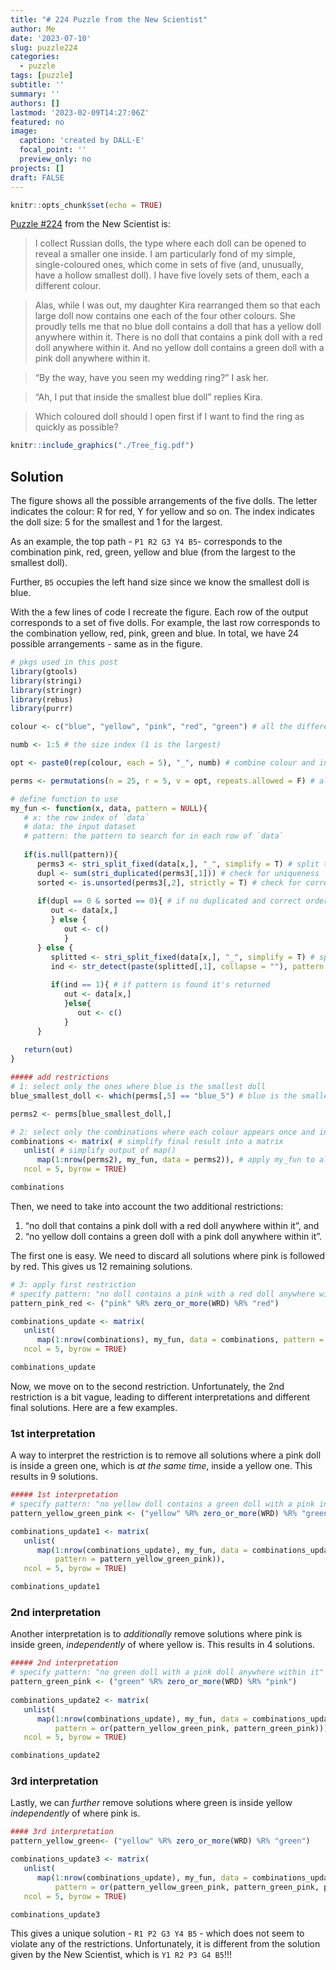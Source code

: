 ```yaml
---
title: "# 224 Puzzle from the New Scientist"
author: Me
date: '2023-07-10'
slug: puzzle224
categories:
  - puzzle
tags: [puzzle]
subtitle: ''
summary: ''
authors: []
lastmod: '2023-02-09T14:27:06Z'
featured: no
image:
  caption: 'created by DALL·E'
  focal_point: ''
  preview_only: no
projects: []
draft: FALSE
---
```


```r
knitr::opts_chunk$set(echo = TRUE)
```

[Puzzle #224](https://www.newscientist.com/article/mg25834411-000-puzzle-224-can-you-find-the-ring-inside-the-russian-dolls/) from the New Scientist is: 

> I collect Russian dolls, the type where each doll can be opened to reveal a smaller one inside. I am particularly fond of my simple, single-coloured ones, which come in sets of five (and, unusually, have a hollow smallest doll). I have five lovely sets of them, each a different colour.

> Alas, while I was out, my daughter Kira rearranged them so that each large doll now contains one each of the four other colours. She proudly tells me that no blue doll contains a doll that has a yellow doll anywhere within it. There is no doll that contains a pink doll with a red doll anywhere within it. And no yellow doll contains a green doll with a pink doll anywhere within it.

> “By the way, have you seen my wedding ring?” I ask her.

> “Ah, I put that inside the smallest blue doll” replies Kira.

> Which coloured doll should l open first if I want to find the ring as quickly as possible?

```r
knitr::include_graphics("./Tree_fig.pdf")
```

## Solution
The figure shows all the possible arrangements of the five dolls. The letter indicates the colour: R for red, Y for yellow and so on. The index indicates the doll size: 5 for the smallest and 1 for the largest. 

As an example, the top path - `P1 R2 G3 Y4 B5`- corresponds to the combination pink, red, green, yellow and blue (from the largest to the smallest doll). 

Further, `B5` occupies the left hand size since we know the smallest doll is blue. 

With the a few lines of code I recreate the figure. Each row of the output corresponds to a set of five dolls. For example, the last row corresponds to the combination yellow, red, pink, green and blue. In total, we have 24 possible arrangements - same as in the figure.

```r
# pkgs used in this post
library(gtools)
library(stringi)
library(stringr)
library(rebus) 
library(purrr)

colour <- c("blue", "yellow", "pink", "red", "green") # all the different colours

numb <- 1:5 # the size index (1 is the largest)

opt <- paste0(rep(colour, each = 5), "_", numb) # combine colour and index

perms <- permutations(n = 25, r = 5, v = opt, repeats.allowed = F) # all the combinations of 5 dolls

# define function to use 
my_fun <- function(x, data, pattern = NULL){
   # x: the row index of `data`
   # data: the input dataset
   # pattern: the pattern to search for in each row of `data`
   
   if(is.null(pattern)){
      perms3 <- stri_split_fixed(data[x,], "_", simplify = T) # split the vectors into two
      dupl <- sum(stri_duplicated(perms3[,1])) # check for uniqueness
      sorted <- is.unsorted(perms3[,2], strictly = T) # check for correct order
   
      if(dupl == 0 & sorted == 0){ # if no duplicated and correct order data is returned
         out <- data[x,]
         } else {
            out <- c()
            }
      } else {
         splitted <- stri_split_fixed(data[x,], "_", simplify = T) # split the vectors into two
         ind <- str_detect(paste(splitted[,1], collapse = ""), pattern = pattern, negate = T) # find patterns
      
         if(ind == 1){ # if pattern is found it's returned
            out <- data[x,]
            }else{
               out <- c()
            }
      }
   
   return(out)
}

##### add restrictions
# 1: select only the ones where blue is the smallest doll
blue_smallest_doll <- which(perms[,5] == "blue_5") # blue is the smallest doll

perms2 <- perms[blue_smallest_doll,]

# 2: select only the combinations where each colour appears once and indexes are sorted correctly 
combinations <- matrix( # simplify final result into a matrix 
   unlist( # simplify output of map()
      map(1:nrow(perms2), my_fun, data = perms2)), # apply my_fun to all rows of perms2
   ncol = 5, byrow = TRUE) 

combinations 
```

Then, we need to take into account the two additional restrictions:

1. "no doll that contains a pink doll with a red doll anywhere within it", and
2. "no yellow doll contains a green doll with a pink doll anywhere within it".

The first one is easy. We need to discard all solutions where pink is followed by red. This gives us 12 remaining solutions. 
```r
# 3: apply first restriction
# specify pattern: "no doll contains a pink with a red doll anywhere within it"
pattern_pink_red <- ("pink" %R% zero_or_more(WRD) %R% "red") 

combinations_update <- matrix(
   unlist(
      map(1:nrow(combinations), my_fun, data = combinations, pattern = pattern_pink_red)), 
   ncol = 5, byrow = TRUE)

combinations_update
```

Now, we move on to the second restriction. Unfortunately, the 2nd restriction is a bit vague, leading to different interpretations and different final solutions. Here are a few examples.

### 1st interpretation 
A way to interpret the restriction is to remove all solutions where a pink doll is inside a green one, which is *at the same time*, inside a yellow one. This results in 9 solutions. 

```r
##### 1st interpretation 
# specify pattern: "no yellow doll contains a green doll with a pink inside it"
pattern_yellow_green_pink <- ("yellow" %R% zero_or_more(WRD) %R% "green" %R% zero_or_more(WRD) %R% "pink") 

combinations_update1 <- matrix(
   unlist(
      map(1:nrow(combinations_update), my_fun, data = combinations_update, 
          pattern = pattern_yellow_green_pink)), 
   ncol = 5, byrow = TRUE)

combinations_update1
```

### 2nd interpretation 
Another interpretation is to *additionally* remove solutions where pink is inside green, *independently* of where yellow is. This results in 4 solutions. 

```r
##### 2nd interpretation 
# specify pattern: "no green doll with a pink doll anywhere within it"
pattern_green_pink <- ("green" %R% zero_or_more(WRD) %R% "pink") 
                              
combinations_update2 <- matrix(
   unlist(
      map(1:nrow(combinations_update), my_fun, data = combinations_update, 
          pattern = or(pattern_yellow_green_pink, pattern_green_pink))), 
   ncol = 5, byrow = TRUE)

combinations_update2
```

### 3rd interpretation
Lastly, we can *further* remove solutions where green is inside yellow *independently* of where pink is. 

```r
#### 3rd interpretation
pattern_yellow_green<- ("yellow" %R% zero_or_more(WRD) %R% "green")

combinations_update3 <- matrix(
   unlist(
      map(1:nrow(combinations_update), my_fun, data = combinations_update, 
          pattern = or(pattern_yellow_green_pink, pattern_green_pink, pattern_yellow_green))), 
   ncol = 5, byrow = TRUE)

combinations_update3
```

This gives a unique solution - `R1 P2 G3 Y4 B5` - which does not seem to violate any of the restrictions. Unfortunately, it is different from the solution given by the New Scientist, which is `Y1 R2 P3 G4 B5`!!! 

